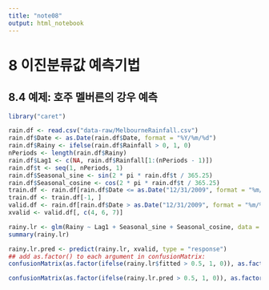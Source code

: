 ```yaml
---
title: "note08"
output: html_notebook
---
```


# 8 이진분류값 예측기법

## 8.4 예제: 호주 멜버른의 강우 예측

```r
library("caret")
```

```r
rain.df <- read.csv("data-raw/MelbourneRainfall.csv")
rain.df$Date <- as.Date(rain.df$Date, format = "%Y/%m/%d")
rain.df$Rainy <- ifelse(rain.df$Rainfall > 0, 1, 0)
nPeriods <- length(rain.df$Rainy)
rain.df$Lag1 <- c(NA, rain.df$Rainfall[1:(nPeriods - 1)])
rain.df$t <- seq(1, nPeriods, 1)
rain.df$Seasonal_sine <- sin(2 * pi * rain.df$t / 365.25)
rain.df$Seasonal_cosine <- cos(2 * pi * rain.df$t / 365.25)
train.df <- rain.df[rain.df$Date <= as.Date("12/31/2009", format = "%m/%d/%Y"), ]
train.df <- train.df[-1, ]
valid.df <- rain.df[rain.df$Date > as.Date("12/31/2009", format = "%m/%d/%Y"), ]
xvalid <- valid.df[, c(4, 6, 7)]
```

```r
rainy.lr <- glm(Rainy ~ Lag1 + Seasonal_sine + Seasonal_cosine, data = train.df, family = "binomial")
summary(rainy.lr)
```

```r
rainy.lr.pred <- predict(rainy.lr, xvalid, type = "response")
## add as.factor() to each argument in confusionMatrix:
confusionMatrix(as.factor(ifelse(rainy.lr$fitted > 0.5, 1, 0)), as.factor(train.df$Rainy), positive = "1")
```

```r
confusionMatrix(as.factor(ifelse(rainy.lr.pred > 0.5, 1, 0)), as.factor(valid.df$Rainy), positive = "1")
```
